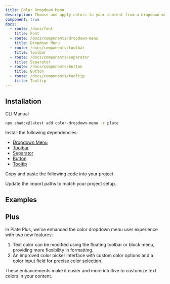 ```yaml
---
title: Color Dropdown Menu
description: Choose and apply colors to your content from a dropdown menu.
component: true
docs:
  - route: /docs/font
    title: Font
  - route: /docs/components/dropdown-menu
    title: Dropdown Menu
  - route: /docs/components/toolbar
    title: Toolbar
  - route: /docs/components/separator
    title: Separator
  - route: /docs/components/button
    title: Button
  - route: /docs/components/tooltip
    title: Tooltip
---
```


## Installation

<Tabs defaultValue="cli">

<TabsList>
<TabsTrigger value="cli">CLI</TabsTrigger>
<TabsTrigger value="manual">Manual</TabsTrigger>
</TabsList>
<TabsContent value="cli">

```bash
npx shadcx@latest add color-dropdown-menu -r plate
```

</TabsContent>

<TabsContent value="manual">

<Steps>

<Step>

Install the following dependencies:

- [Dropdown Menu](/docs/components/dropdown-menu)
- [Toolbar](/docs/components/toolbar)
- [Separator](/docs/components/separator)
- [Button](/docs/components/button)
- [Tooltip](/docs/components/tooltip)

</Step>

<Step>

Copy and paste the following code into your project.

</Step>

<ComponentSource name="color-dropdown-menu" />
<ComponentSource title="color-dropdown-menu-items" src="src/registry/default/plate-ui/color-dropdown-menu-items.tsx" />
<ComponentSource title="color-constants" src="src/registry/default/plate-ui/color-constants.ts" />
<ComponentSource title="color-input" src="src/registry/default/plate-ui/color-input.tsx" />
<ComponentSource title="color-picker" src="src/registry/default/plate-ui/color-picker.tsx" />
<ComponentSource title="colors-custom" src="src/registry/default/plate-ui/colors-custom.tsx" />

<Step>

Update the import paths to match your project setup.

</Step>

</Steps>

  </TabsContent>

</Tabs>

## Examples

<ComponentPreview name="playground-demo" id="basicnodes" />

<ComponentSource src="../../templates/plate-playground-template/src/components/plate-ui/fixed-toolbar-buttons.tsx" />

## Plus

In Plate Plus, we've enhanced the color dropdown menu user experience with two new features:

1. Text color can be modified using the floating toolbar or block menu, providing more flexibility in formatting.
2. An improved color picker interface with custom color options and a color input field for precise color selection.

These enhancements make it easier and more intuitive to customize text colors in your content.

<ComponentPreviewPro
  name="pro-iframe-demo"
  id="pro-code-block"
  component="basic-nodes"
/>
